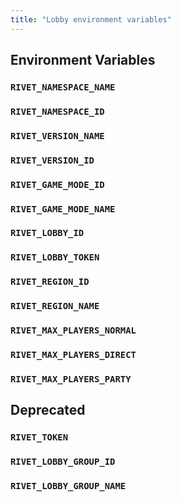 ```yaml
---
title: "Lobby environment variables"
---
```


## Environment Variables
### `RIVET_NAMESPACE_NAME`
### `RIVET_NAMESPACE_ID`
### `RIVET_VERSION_NAME`
### `RIVET_VERSION_ID`
### `RIVET_GAME_MODE_ID`
### `RIVET_GAME_MODE_NAME`
### `RIVET_LOBBY_ID`
### `RIVET_LOBBY_TOKEN`
### `RIVET_REGION_ID`
### `RIVET_REGION_NAME`
### `RIVET_MAX_PLAYERS_NORMAL`
### `RIVET_MAX_PLAYERS_DIRECT`
### `RIVET_MAX_PLAYERS_PARTY`

## Deprecated
### `RIVET_TOKEN`
### `RIVET_LOBBY_GROUP_ID`
### `RIVET_LOBBY_GROUP_NAME`
